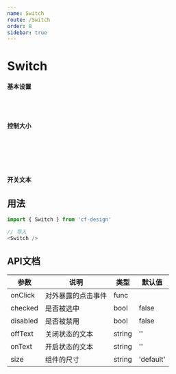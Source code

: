 ```yaml
---
name: Switch
route: /Switch
order: 8
sidebar: true
---
```



# Switch

#### 基本设置
<Playground>
    <Switch /> <br /><br />
    <Switch checked />
</Playground>

#### 控制大小
<Playground>
    <Switch size="small" /> <br /><br />
    <Switch /> <br /><br />
    <Switch size="large" />
</Playground>

#### 开关文本
<Playground>
    <Switch onText="开" offText="关" />
</Playground>

## 用法

``` js
import { Switch } from 'cf-design'

// 导入
<Switch />
```

## API文档
|  参数  |  说明  |  类型  |  默认值  |
|  ---   |  ---  |  ---  |  ---  |
|  onClick  |  对外暴露的点击事件  |  func  |  |
|  checked  |  是否被选中  |  bool  |  false  |
|  disabled  |  是否被禁用  |  bool  |  false  |
|  offText  |  关闭状态的文本  |  string  |  ''  |
|  onText  |  开启状态的文本  |  string  |  ''  |
|  size  |  组件的尺寸  |  string  |  'default'  |
